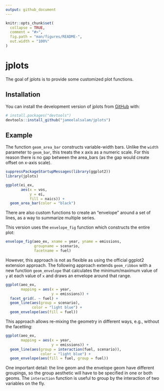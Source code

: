 ```yaml
---
output: github_document
---
```


<!-- README.md is generated from README.Rmd. Please edit that file -->

```r
knitr::opts_chunk$set(
  collapse = TRUE,
  comment = "#>",
  fig.path = "man/figures/README-",
  out.width = "100%"
)
```
# jplots

<!-- badges: start -->
<!-- badges: end -->

The goal of jplots is to provide some customized plot functions.

## Installation

You can install the development version of jplots from [GitHub](https://github.com/) with:

``` r
# install.packages("devtools")
devtools::install_github("jameelalsalam/jplots")
```
## Example

The function `geom_area_bar` constructs variable-width bars. Unlike the `width` parameter to `geom_bar`, this treats the x axis as a numeric scale. For this reason there is no gap between the area_bars (as the gap would create offset on x-axis scale).

```r
suppressPackageStartupMessages(library(ggplot2))
library(jplots)

ggplot(ei_ex,
       aes(x = vos,
           y = ei,
           fill = naics)) +
  geom_area_bar(color = "black")
```

There are also custom functions to create an "envelope" around a set of lines, as a way to summarize multiple series.

This version uses the `envelope_fig` function which constructs the entire plot:

```r

envelope_fig(aeo_ex, xname = year, yname = emissions, 
             groupname = scenario, 
             facetname = fuel)

```

However, this approach is not as flexible as using the official ggplot2 extension approach. The following approach extends `geom_ribbon` with a new function `geom_envelope` that calculates the minimum/maximum value of `y` at each value of `x` and draws an envelope around that range.

```r

ggplot(aeo_ex,
       mapping = aes(x = year,
                     y = emissions)) +
  facet_grid(. ~ fuel) +
  geom_line(aes(group = scenario), 
            color = "light blue") +
  geom_envelope(aes(fill = fuel))

```

This approach allows re-mixing the geometry in different ways, e.g., without the facetting:

```r
ggplot(aeo_ex,
       mapping = aes(x = year,
                     y = emissions)) +
  geom_line(aes(group = interaction(fuel, scenario)), 
                color = "light blue") +
  geom_envelope(aes(fill = fuel, group = fuel))
```

One important detail: the line geom and the envelope geom have different groupings, so the group aesthetic will have to be specified in one or both geoms. The `interaction` function is useful to group by the interaction of two variables on the fly.

